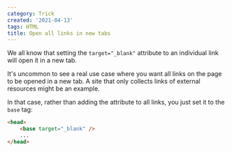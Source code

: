 ```yaml
---
category: Trick
created: '2021-04-13'
tags: HTML
title: Open all links in new tabs
---
```


We all know that setting the `target="_blank"` attribute to an individual link will open it in a new tab.

It's uncommon to see a real use case where you want all links on the page to be opened in a new tab. A site that only collects links of external resources might be an example.

In that case, rather than adding the attribute to all links, you just set it to the `base` tag:

```html
<head>
    <base target="_blank" />
    ...
</head>
```
